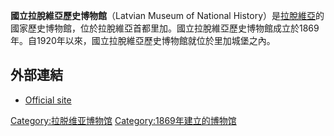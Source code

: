 {{multiple issues|
{{expand|time=2015-10-28T09:38:54+00:00}}
{{orphan|time=2015-10-28T09:38:54+00:00}}
{{unreferenced|time=2015-10-28T09:38:54+00:00}}
}}
'''國立拉脫維亞歷史博物館'''（Latvian Museum of National History）是[[拉脫維亞|拉脫維亞]]的國家歷史博物館，位於拉脫維亞首都里加。國立拉脫維亞歷史博物館成立於1869年。自1920年以來，國立拉脫維亞歷史博物館就位於里加城堡之內。

==外部連結==
*[http://lnvm.lv/en/ Official site]{{Wayback|url=http://lnvm.lv/en/ |date=20210110114837 }}

[[Category:拉脱维亚博物馆|Category:拉脱维亚博物馆]]
[[Category:1869年建立的博物馆|Category:1869年建立的博物馆]]